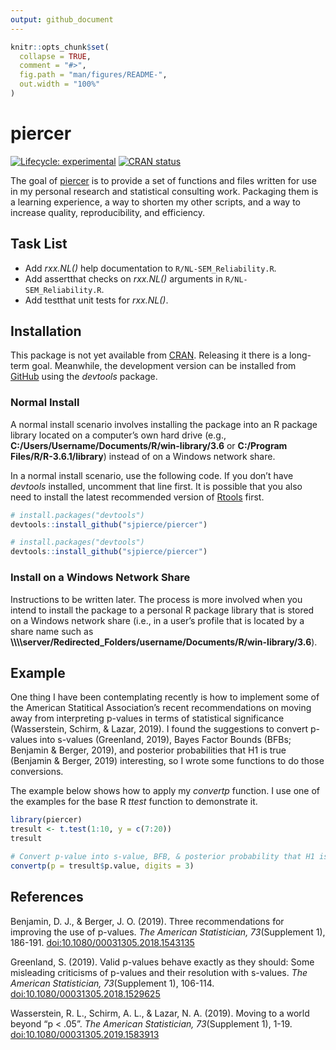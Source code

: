 ```yaml
---
output: github_document
---
```


<!-- README.md is generated from README.Rmd. Please edit that file -->

```r
knitr::opts_chunk$set(
  collapse = TRUE,
  comment = "#>",
  fig.path = "man/figures/README-",
  out.width = "100%"
)
```
# piercer

<!-- badges: start -->
[![Lifecycle: experimental](https://img.shields.io/badge/lifecycle-experimental-orange.svg)](https://www.tidyverse.org/lifecycle/#experimental)
[![CRAN status](https://www.r-pkg.org/badges/version/piercer)](https://CRAN.R-project.org/package=piercer)
<!-- badges: end -->

The goal of [piercer](https://github.com/sjpierce/piercer) is to provide a set of functions and files written for use 
in my personal research and statistical consulting work. Packaging them is a 
learning experience, a way to shorten my other scripts, and a way to increase 
quality, reproducibility, and efficiency. 

## Task List 
* Add *rxx.NL()* help documentation to `R/NL-SEM_Reliability.R`.
* Add assertthat checks on *rxx.NL()* arguments in `R/NL-SEM_Reliability.R`. 
* Add testthat unit tests for *rxx.NL()*.

## Installation
This package is not yet available from [CRAN](https://CRAN.R-project.org). 
Releasing it there is a long-term goal. Meanwhile, the development version can 
be installed from [GitHub](https://github.com) using the *devtools* package.

### Normal Install
A normal install scenario involves installing the package into an R package 
library located on a computer's own hard drive (e.g., 
**C:/Users/Username/Documents/R/win-library/3.6** or 
**C:/Program Files/R/R-3.6.1/library**) instead of on a Windows network share. 

In a normal install scenario, use the following code. If you don't have
*devtools* installed, uncomment that line first. It is possible that you also
need to install the latest recommended version of 
[Rtools](https://cran.r-project.org/bin/windows/Rtools) first. 

```r
# install.packages("devtools")
devtools::install_github("sjpierce/piercer")
```

```r
# install.packages("devtools")
devtools::install_github("sjpierce/piercer")
```

### Install on a Windows Network Share
Instructions to be written later. The process is more involved when you intend
to install the package to a personal R package library that is stored on a 
Windows network share (i.e., in a user's profile that is located by a share name
such as 
**\\\\\\\\server/Redirected_Folders/username/Documents/R/win-library/3.6**). 

## Example
One thing I have been contemplating recently is how to implement some of the 
American Statitical Association's recent recommendations on moving away from 
interpreting p-values in terms of statistical significance (Wasserstein, Schirm,
& Lazar, 2019). I found the suggestions to convert p-values into s-values
(Greenland, 2019), Bayes Factor Bounds (BFBs; Benjamin & Berger, 2019), and 
posterior probabilities that H1 is true (Benjamin & Berger, 2019) interesting, 
so I wrote some functions to do those conversions. 

The example below shows how to apply my *convertp* function. I use one of the 
examples for the base R *ttest* function to demonstrate it. 

```r
library(piercer)
tresult <- t.test(1:10, y = c(7:20))
tresult

# Convert p-value into s-value, BFB, & posterior probability that H1 is true. 
convertp(p = tresult$p.value, digits = 3)
```

## References
Benjamin, D. J., & Berger, J. O. (2019). Three recommendations for improving the
use of p-values. *The American Statistician, 73*(Supplement 1), 186-191. 
[doi:10.1080/00031305.2018.1543135](https://doi.org/10.1080/00031305.2018.1543135)

Greenland, S. (2019). Valid p-values behave exactly as they should: Some 
misleading criticisms of p-values and their resolution with s-values. 
*The American Statistician, 73*(Supplement 1), 106-114.
[doi:10.1080/00031305.2018.1529625](https://doi.org/10.1080/00031305.2018.1529625)

Wasserstein, R. L., Schirm, A. L., & Lazar, N. A. (2019). Moving to a world
beyond "p < .05". *The American Statistician, 73*(Supplement 1), 1-19. 
[doi:10.1080/00031305.2019.1583913](https://doi.org/10.1080/00031305.2019.1583913)
